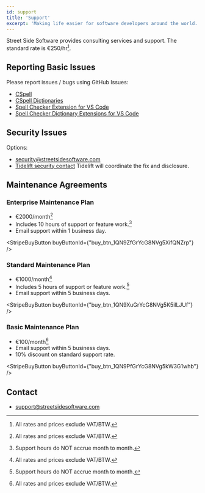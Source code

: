 ```yaml
---
id: support
title: 'Support'
excerpt: 'Making life easier for software developers around the world.'
---
```



<head>
    <script async src="https://js.stripe.com/v3/buy-button.js"></script>
</head>

Street Side Software provides consulting services and support. The standard rate is €250/hr[^vat].

## Reporting Basic Issues

Please report issues / bugs using GitHub Issues:

- [CSpell](https://github.com/streetsidesoftware/cspell/issues/new/choose)
- [CSpell Dictionaries](https://github.com/streetsidesoftware/cspell-dicts/issues/new/choose)
- [Spell Checker Extension for VS Code](https://github.com/streetsidesoftware/vscode-spell-checker/issues/new/choose)
- [Spell Checker Dictionary Extensions for VS Code](https://github.com/streetsidesoftware/vscode-cspell-dict-extensions/issues/new/choose)

## Security Issues

Options:

- [security@streetsidesoftware.com](mailto:security@streetsidesoftware.com)
- [Tidelift security contact](https://tidelift.com/security)
  Tidelift will coordinate the fix and disclosure.

## Maintenance Agreements

### Enterprise Maintenance Plan

- €2000/month[^vat]
- Includes 10 hours of support or feature work.[^support_hours]
- Email support within 1 business day.

<StripeBuyButton buyButtonId={"buy_btn_1QN9ZfGrYcG8NVg5XifQNZrp"} />

### Standard Maintenance Plan

- €1000/month[^vat]
- Includes 5 hours of support or feature work.[^support_hours]
- Email support within 5 business days.

<StripeBuyButton buyButtonId={"buy_btn_1QN9XuGrYcG8NVg5K5ilLJUf"} />

### Basic Maintenance Plan

- €100/month[^vat]
- Email support within 5 business days.
- 10% discount on standard support rate.

<StripeBuyButton buyButtonId={"buy_btn_1QN9PfGrYcG8NVg5kW3G1whb"} />

## Contact

- [support@streetsidesoftware.com](mailto:support@streetsidesoftware.com)

[^vat]: All rates and prices exclude VAT/BTW.

[^support_hours]: Support hours do NOT accrue month to month.
